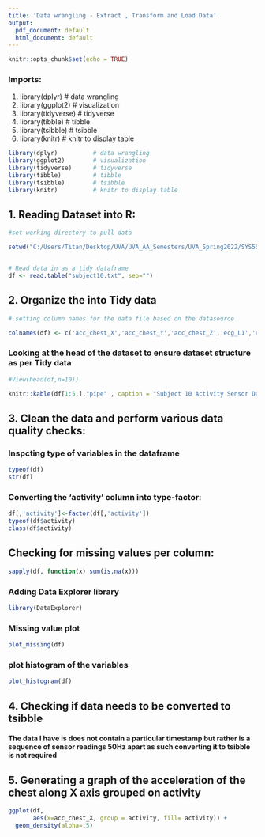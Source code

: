 ```yaml
---
title: 'Data wrangling - Extract , Transform and Load Data'
output:
  pdf_document: default
  html_document: default
---
```


```r
knitr::opts_chunk$set(echo = TRUE)
```

### Imports:
1. library(dplyr)          # data wrangling
2. library(ggplot2)        # visualization
3. library(tidyverse)      # tidyverse
4. library(tibble)         # tibble
5. library(tsibble)        # tsibble
6. library(knitr)          # knitr to display table

```r
library(dplyr)          # data wrangling
library(ggplot2)        # visualization
library(tidyverse)      # tidyverse
library(tibble)         # tibble
library(tsibble)        # tsibble
library(knitr)          # knitr to display table

```

## 1. Reading Dataset into R:
```r

#set working directory to pull data

setwd("C:/Users/Titan/Desktop/UVA/UVA_AA_Semesters/UVA_Spring2022/SYS5581_TimeSeries/TimeSeries_Datasets/Mullick-Tahsin/MHEALTHDATASET/")


# Read data in as a tidy dataframe
df <- read.table("subject10.txt", sep="")

```
## 2. Organize the into Tidy data
```r

# setting column names for the data file based on the datasource

colnames(df) <- c('acc_chest_X','acc_chest_Y','acc_chest_Z','ecg_L1','ecg_l2','acc_leftankle_X','acc_leftankle_Y','acc_leftankle_Z','gyro_leftankle_X','gyro_leftankle_Y','gyro_leftankle_Z','mag_leftankle_X','mag_leftankle_Y','mag_leftankle_Z', 'acc_rlarm_X','acc_rlarm_Y','acc_rlarm_Z','gyro_rlarm_X','gyro_rlarm_Y','gyro_rlarm_Z','mag_rlarm_X','mag_rlarm_Y','mag_rlarm_Z','activity')

```


### Looking at the head of the dataset to ensure dataset structure as per Tidy data
```r

#View(head(df,n=10))

knitr::kable(df[1:5,],"pipe" , caption = "Subject 10 Activity Sensor Data")

```
## 3. Clean the data and perform various data quality checks:

### Inspcting  type of variables in the dataframe
```r
typeof(df)
str(df)
```
### Converting the 'activity' column into type-factor:
```r
df[,'activity']<-factor(df[,'activity'])
typeof(df$activity)
class(df$activity)
```


## Checking for missing values per column:

```r
sapply(df, function(x) sum(is.na(x)))
```

### Adding Data Explorer library
```r
library(DataExplorer)
```




### Missing value plot
```r
plot_missing(df)
```
### plot histogram of the variables
```r
plot_histogram(df)
```

## 4. Checking if data needs to be converted to tsibble
####  The data I have is does not contain a particular timestamp but rather is a sequence of sensor readings 50Hz apart as such converting it to tsibble is not required



## 5. Generating a graph of the acceleration of the chest along X axis grouped on activity
```r
ggplot(df, 
       aes(x=acc_chest_X, group = activity, fill= activity)) +
  geom_density(alpha=.5)
```

